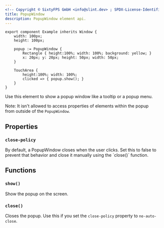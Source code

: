 ```yaml
---
<!-- Copyright © SixtyFPS GmbH <info@slint.dev> ; SPDX-License-Identifier: MIT -->
title: PopupWindow
description: PopupWindow element api.
---
```



```slint playground
export component Example inherits Window {
    width: 100px;
    height: 100px;

    popup := PopupWindow {
        Rectangle { height:100%; width: 100%; background: yellow; }
        x: 20px; y: 20px; height: 50px; width: 50px;
    }

    TouchArea {
        height:100%; width: 100%;
        clicked => { popup.show(); }
    }
}
```

Use this element to show a popup window like a tooltip or a popup menu.

Note: It isn't allowed to access properties of elements within the popup from outside of the `PopupWindow`.

## Properties

### `close-policy`
<SlintProperty propName="close-policy" typeName="PopupClosePolicy"/>
By default, a PopupWindow closes when the user clicks. Set this to false to prevent that behavior and close it manually using the `close()` function.

## Functions

### `show()`
Show the popup on the screen.

### `close()`
Closes the popup. Use this if you set the `close-policy` property to `no-auto-close`.
